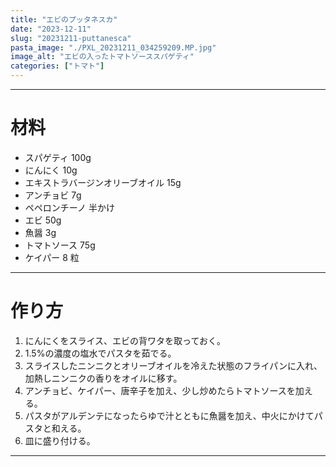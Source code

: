 ```yaml
---
title: "エビのプッタネスカ"
date: "2023-12-11"
slug: "20231211-puttanesca"
pasta_image: "./PXL_20231211_034259209.MP.jpg"
image_alt: "エビの入ったトマトソーススパゲティ"
categories: ["トマト"]
---
```


---

# 材料

- スパゲティ 100g
- にんにく 10g
- エキストラバージンオリーブオイル 15g
- アンチョビ 7g
- ペペロンチーノ 半かけ
- エビ 50g
- 魚醤 3g
- トマトソース 75g
- ケイパー 8 粒

---

# 作り方

1. にんにくをスライス、エビの背ワタを取っておく。
2. 1.5%の濃度の塩水でパスタを茹でる。
3. スライスしたニンニクとオリーブオイルを冷えた状態のフライパンに入れ、加熱しニンニクの香りをオイルに移す。
4. アンチョビ、ケイパー、唐辛子を加え、少し炒めたらトマトソースを加える。
5. パスタがアルデンテになったらゆで汁とともに魚醤を加え、中火にかけてパスタと和える。
6. 皿に盛り付ける。

---
